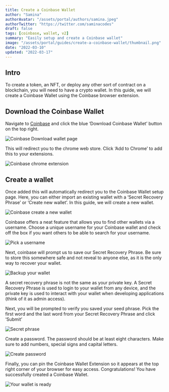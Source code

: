 ```yaml
---
title: Create a Coinbase Wallet
author: "Samina"
authorAvatar: "/assets/portal/authors/samina.jpeg"
authorTwitter: "https://twitter.com/saminacodes"
draft: false
tags: [coinbase, wallet, v2]
summary: "Easily setup and create a Coinbase wallet"
image: "/assets/portal/guides/create-a-coinbase-wallet/thumbnail.png"
date: "2022-03-10"
updated: "2022-03-17"
---
```


## Intro

To create a token, an NFT, or deploy any other sort of contract on a blockchain, you will need to have a crypto wallet.
In this guide, we will create a Coinbase Wallet using the Coinbase browser extension. 
 
## Download the Coinbase Wallet

Navigate to [Coinbase](https://coinbase.com/wallet) and click the blue ‘Download Coinbase Wallet’ button on the top right.

![Coinbase Download wallet page](/assets/portal/guides/create-a-coinbase-wallet/1.png)

This will redirect you to the chrome web store. Click ‘Add to Chrome’ to add this to your extensions.

![Coinbase chrome extension](/assets/portal/guides/create-a-coinbase-wallet/2.png)

## Create a wallet

Once added this will automatically redirect you to the Coinbase Wallet setup page. Here, you can either import an existing wallet with a ‘Secret Recovery Phrase’ or ‘Create new wallet’. In this guide, we will create a new wallet.

![Coinbase create a new wallet](/assets/portal/guides/create-a-coinbase-wallet/3.png)

Coinbase offers a neat feature that allows you to find other wallets via a username. Choose a unique username for your Coinbase wallet and check off the box if you want others to be able to search for your username.

![Pick a username](/assets/portal/guides/create-a-coinbase-wallet/4.png)

Next, coinbase will prompt us to save our Secret Recovery Phrase. Be sure to store this somewhere safe and not reveal to anyone else, as it is the only way to recover your wallet.

![Backup your wallet](/assets/portal/guides/create-a-coinbase-wallet/5.png)

<MdxAlert>
A secret recovery phrase is not the same as your private key. A Secret Recovery Phrase is used to login to your wallet from any device, and the private key is used to interact with your wallet when developing applications (think of it as admin access).
</MdxAlert>

Next, you will be prompted to verify you saved your seed phrase. Pick the first word and the last word from your Secret Recovery Phrase and click ‘Submit’ 

![Secret phrase](/assets/portal/guides/create-a-coinbase-wallet/6.png)

Create a password. The password should be at least eight characters. Make sure to add numbers, special signs and capital letters.

![Create password](/assets/portal/guides/create-a-coinbase-wallet/7.png)

Finally, you can pin the Coinbase Wallet Extension so it appears at the top right corner of your browser for easy access. 
Congratulations! You have successfully created a Coinbase Wallet.

![Your wallet is ready](/assets/portal/guides/create-a-coinbase-wallet/8.png)